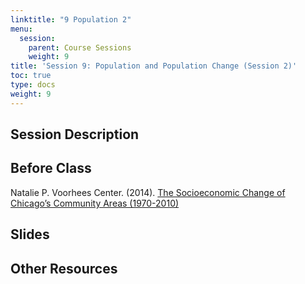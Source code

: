 ```yaml
---
linktitle: "9 Population 2"
menu:
  session:
    parent: Course Sessions
    weight: 9
title: 'Session 9: Population and Population Change (Session 2)'
toc: true
type: docs
weight: 9
---
```


## Session Description

## Before Class

Natalie P. Voorhees Center. (2014). [The Socioeconomic Change of Chicago’s Community Areas (1970-2010)](https://uofi.box.com/s/dueb33gc3em48y39ku9twhl5e8ja45pp)

## Slides

## Other Resources
